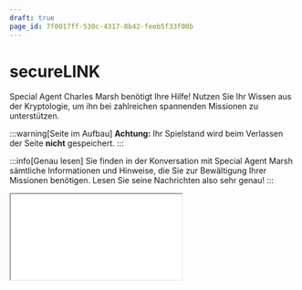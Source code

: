 ```yaml
---
draft: true
page_id: 7f0017ff-530c-4317-8b42-feeb5f33f00b
---
```



# secureLINK
Special Agent Charles Marsh benötigt Ihre Hilfe! Nutzen Sie Ihr Wissen aus der Kryptologie, um ihn bei zahlreichen
spannenden Missionen zu unterstützen.

:::warning[Seite im Aufbau]
**Achtung:** Ihr Spielstand wird beim Verlassen der Seite **nicht** gespeichert.
:::

:::info[Genau lesen]
Sie finden in der Konversation mit Special Agent Marsh sämtliche Informationen und Hinweise, die Sie zur Bewältigung
Ihrer Missionen benötigen. Lesen Sie seine Nachrichten also sehr genau!
:::

<Iframe src={'https://securelink-demo.gbsl.website/?v=1'} />

---
